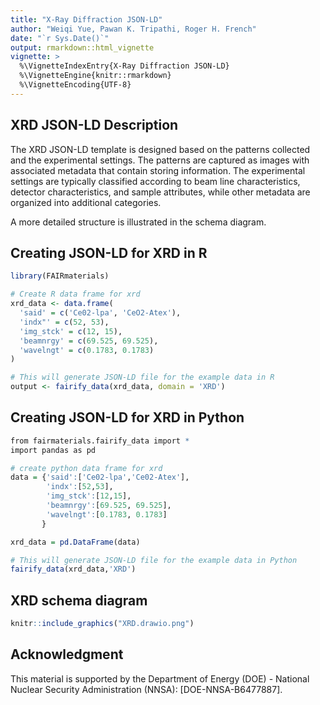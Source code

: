 ```yaml
---
title: "X-Ray Diffraction JSON-LD"
author: "Weiqi Yue, Pawan K. Tripathi, Roger H. French"
date: "`r Sys.Date()`"
output: rmarkdown::html_vignette
vignette: >
  %\VignetteIndexEntry{X-Ray Diffraction JSON-LD}
  %\VignetteEngine{knitr::rmarkdown}
  %\VignetteEncoding{UTF-8}
---
```


## XRD JSON-LD Description

The XRD JSON-LD template is designed based on the patterns collected and the experimental settings. The patterns are captured as images with associated metadata that contain storing information. The experimental settings are typically classified according to beam line characteristics, detector characteristics, and sample attributes, while other metadata are organized into additional categories. 

A more detailed structure is illustrated in the schema diagram.

## Creating JSON-LD for XRD in R

```r
library(FAIRmaterials)

# Create R data frame for xrd
xrd_data <- data.frame(
  'said' = c('Ce02-lpa', 'CeO2-Atex'),
  'indx"' = c(52, 53),
  'img_stck' = c(12, 15),
  'beamnrgy' = c(69.525, 69.525),
  'wavelngt' = c(0.1783, 0.1783)
)

# This will generate JSON-LD file for the example data in R
output <- fairify_data(xrd_data, domain = 'XRD')
```

## Creating JSON-LD for XRD in Python

```r
from fairmaterials.fairify_data import *
import pandas as pd

# create python data frame for xrd
data = {'said':['Ce02-lpa','Ce02-Atex'],
        'indx':[52,53],
        'img_stck':[12,15],
        'beamnrgy':[69.525, 69.525],
        'wavelngt':[0.1783, 0.1783]
       }

xrd_data = pd.DataFrame(data)

# This will generate JSON-LD file for the example data in Python
fairify_data(xrd_data,'XRD')

```

## XRD schema diagram

```r
knitr::include_graphics("XRD.drawio.png")
```

## Acknowledgment

This material is supported by the Department of Energy (DOE) - National Nuclear Security Administration (NNSA): [DOE-NNSA-B6477887].
